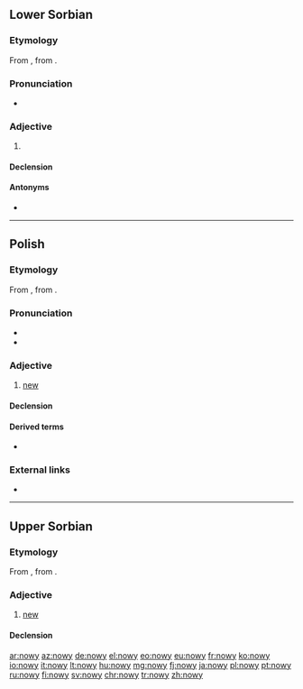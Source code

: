 ==Lower Sorbian==

===Etymology===
From {{inh|dsb|sla-pro|*novъ}}, from {{inh|dsb|ine-pro|*néwos}}.

===Pronunciation===
* {{IPA|/ˈnowɨ/|lang=dsb}}

===Adjective===
{{dsb-adjective|nowšy|adv=nowo}}

# {{l|en|new}}

====Declension====
{{dsb-decl-adj-47|now}}

====Antonyms====
* {{l|dsb|stary||old}}

----

==Polish==

===Etymology===
From {{inh|pl|sla-pro|*novъ}}, from {{inh|pl|ine-pro|*néwos}}.

===Pronunciation===
* {{audio|Pl-nowy.ogg|audio|lang=pl}}
* {{pl-IPA}}

===Adjective===
{{pl-adj|m|nowszy|adv=nowo}}

# [[new]]

====Declension====
{{pl-decl-adj-y|now|nowi}}

====Derived terms====
* {{l|pl|nowość}}

===External links===
* {{R:PWN}}

----

==Upper Sorbian==

===Etymology===
From {{inh|hsb|sla-pro|*novъ}}, from {{inh|hsb|ine-pro|*néwos}}.

===Adjective===
{{head|hsb|adjective}}

# [[new]]

====Declension====
{{hsb-decl-adj1|now|now}}

[[ar:nowy]]
[[az:nowy]]
[[de:nowy]]
[[el:nowy]]
[[eo:nowy]]
[[eu:nowy]]
[[fr:nowy]]
[[ko:nowy]]
[[io:nowy]]
[[it:nowy]]
[[lt:nowy]]
[[hu:nowy]]
[[mg:nowy]]
[[fj:nowy]]
[[ja:nowy]]
[[pl:nowy]]
[[pt:nowy]]
[[ru:nowy]]
[[fi:nowy]]
[[sv:nowy]]
[[chr:nowy]]
[[tr:nowy]]
[[zh:nowy]]